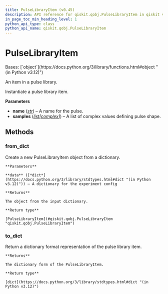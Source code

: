 ```yaml
---
title: PulseLibraryItem (v0.45)
description: API reference for qiskit.qobj.PulseLibraryItem in qiskit v0.45
in_page_toc_min_heading_level: 1
python_api_type: class
python_api_name: qiskit.qobj.PulseLibraryItem
---
```


# PulseLibraryItem

<Class id="qiskit.qobj.PulseLibraryItem" isDedicatedPage={true} github="https://github.com/qiskit/qiskit/tree/stable/0.45/qiskit/qobj/pulse_qobj.py" signature="qiskit.qobj.PulseLibraryItem(name, samples)" modifiers="class">
  Bases: [`object`](https://docs.python.org/3/library/functions.html#object "(in Python v3.12)")

  An item in a pulse library.

  Instantiate a pulse library item.

  **Parameters**

  *   **name** ([*str*](https://docs.python.org/3/library/stdtypes.html#str "(in Python v3.12)")) – A name for the pulse.
  *   **samples** ([*list*](https://docs.python.org/3/library/stdtypes.html#list "(in Python v3.12)")*\[*[*complex*](https://docs.python.org/3/library/functions.html#complex "(in Python v3.12)")*]*) – A list of complex values defining pulse shape.

  ## Methods

  ### from\_dict

  <Function id="qiskit.qobj.PulseLibraryItem.from_dict" signature="from_dict(data)" modifiers="classmethod">
    Create a new PulseLibraryItem object from a dictionary.

    **Parameters**

    **data** ([*dict*](https://docs.python.org/3/library/stdtypes.html#dict "(in Python v3.12)")) – A dictionary for the experiment config

    **Returns**

    The object from the input dictionary.

    **Return type**

    [PulseLibraryItem](#qiskit.qobj.PulseLibraryItem "qiskit.qobj.PulseLibraryItem")
  </Function>

  ### to\_dict

  <Function id="qiskit.qobj.PulseLibraryItem.to_dict" signature="to_dict()">
    Return a dictionary format representation of the pulse library item.

    **Returns**

    The dictionary form of the PulseLibraryItem.

    **Return type**

    [dict](https://docs.python.org/3/library/stdtypes.html#dict "(in Python v3.12)")
  </Function>
</Class>

